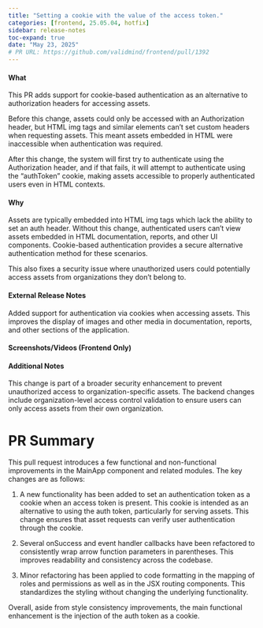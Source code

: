 ```yaml
---
title: "Setting a cookie with the value of the access token."
categories: [frontend, 25.05.04, hotfix]
sidebar: release-notes
toc-expand: true
date: "May 23, 2025"
# PR URL: https://github.com/validmind/frontend/pull/1392
---
```

#### What
This PR adds support for cookie-based authentication as an alternative to authorization headers for accessing assets.

Before this change, assets could only be accessed with an Authorization header, but HTML img tags and similar elements can't set custom headers when requesting assets. This meant assets embedded in HTML were inaccessible when authentication was required.

After this change, the system will first try to authenticate using the Authorization header, and if that fails, it will attempt to authenticate using the "authToken" cookie, making assets accessible to properly authenticated users even in HTML contexts.

#### Why
Assets are typically embedded into HTML img tags which lack the ability to set an auth header. Without this change, authenticated users can't view assets embedded in HTML documentation, reports, and other UI components. Cookie-based authentication provides a secure alternative authentication method for these scenarios.

This also fixes a security issue where unauthorized users could potentially access assets from organizations they don't belong to.

#### External Release Notes
Added support for authentication via cookies when accessing assets. This improves the display of images and other media in documentation, reports, and other sections of the application.

#### Screenshots/Videos (Frontend Only)
<!-- Add before/after screenshots showing the improvement in asset loading -->

#### Additional Notes
This change is part of a broader security enhancement to prevent unauthorized access to organization-specific assets. The backend changes include organization-level access control validation to ensure users can only access assets from their own organization.

# PR Summary

This pull request introduces a few functional and non-functional improvements in the MainApp component and related modules. The key changes are as follows:

1. A new functionality has been added to set an authentication token as a cookie when an access token is present. This cookie is intended as an alternative to using the auth token, particularly for serving assets. This change ensures that asset requests can verify user authentication through the cookie.

2. Several onSuccess and event handler callbacks have been refactored to consistently wrap arrow function parameters in parentheses. This improves readability and consistency across the codebase.

3. Minor refactoring has been applied to code formatting in the mapping of roles and permissions as well as in the JSX routing components. This standardizes the styling without changing the underlying functionality.

Overall, aside from style consistency improvements, the main functional enhancement is the injection of the auth token as a cookie.